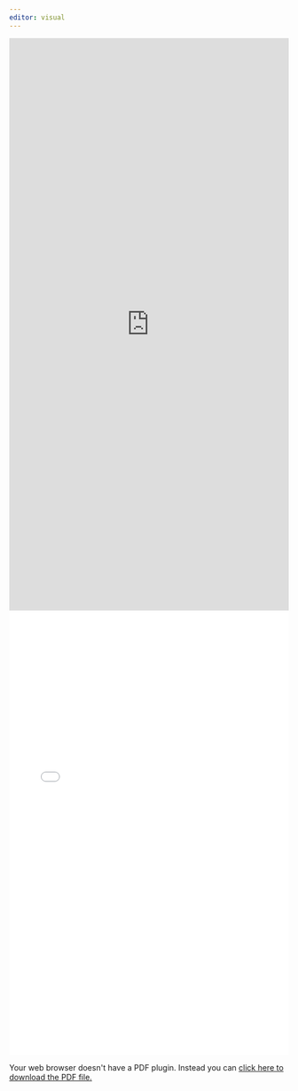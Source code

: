 ```yaml
---
editor: visual
---
```


```{=html}
<iframe src="https://docs.google.com/document/d/1daaY5VnOpNxlATyFYLp-RUkJ8BHc20pAA5Pi4xEQ-iU/edit?usp=sharing" frameborder="0" height="1030px" width="100%" scrolling="yes"></iframe>
```
```{=html}
<!DOCTYPE html>
<html>
  
<head>
    <title>PDF in HTML</title>
</head>
  
<body>
    <left>
        <embed src="Nish_CV.pdf"
        width="100%" 
                height="800">
    </left>
</body>
</html>
```
```{=html}
<object data="Nish_CV.pdf" type="application/pdf" width="100%" height="800">
  <p>Your web browser doesn't have a PDF plugin.
  Instead you can <a href="filename.pdf">click here to
  download the PDF file.</a></p>
</object>
```
